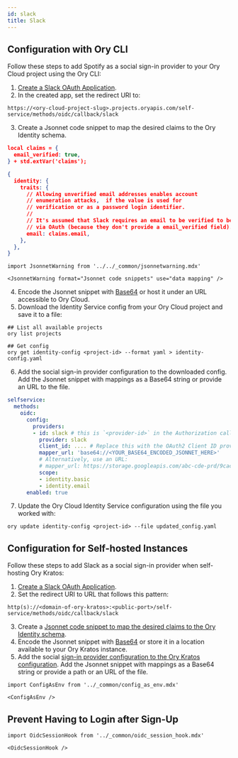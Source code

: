 ```yaml
---
id: slack
title: Slack
---
```


## Configuration with Ory CLI

Follow these steps to add Spotify as a social sign-in provider to your Ory Cloud project using the Ory CLI:

1. [Create a Slack OAuth Application](https://api.slack.com/apps).
2. In the created app, set the redirect URI to:

  ```shell
  https://<ory-cloud-project-slug>.projects.oryapis.com/self-service/methods/oidc/callback/slack
  ```

<a name="mapping"></a>

3. Create a Jsonnet code snippet to map the desired claims to the Ory Identity schema.

  ```json
  local claims = {
    email_verified: true,
  } + std.extVar('claims');

  {
    identity: {
      traits: {
        // Allowing unverified email addresses enables account
        // enumeration attacks,  if the value is used for
        // verification or as a password login identifier.
        //
        // It's assumed that Slack requires an email to be verified to be accessible
        // via OAuth (because they don't provide a email_verified field).
        email: claims.email,
      },
    },
  }
  ```

```mdx-code-block
import JsonnetWarning from '../../_common/jsonnetwarning.mdx'

<JsonnetWarning format="Jsonnet code snippets" use="data mapping" />
```

4. Encode the Jsonnet snippet with [Base64](https://www.base64encode.org/) or host it under an URL accessible to Ory Cloud.
5. Download the Identity Service config from your Ory Cloud project and save it to a file:

  ```shell
  ## List all available projects
  ory list projects

  ## Get config
  ory get identity-config <project-id> --format yaml > identity-config.yaml
  ```

<a name="config"></a>

6. Add the social sign-in provider configuration to the downloaded config. Add the Jsonnet snippet with mappings as a Base64
string or provide an URL to the file.

  ```yaml
  selfservice:
    methods:
      oidc:
        config:
          providers:
          - id: slack # this is `<provider-id>` in the Authorization callback URL. DO NOT CHANGE IT ONCE SET!
            provider: slack
            client_id: .... # Replace this with the OAuth2 Client ID provided by Slack
            mapper_url: 'base64://<YOUR_BASE64_ENCODED_JSONNET_HERE>'
            # Alternatively, use an URL:
            # mapper_url: https://storage.googleapis.com/abc-cde-prd/9cac9717f007808bf17f22ce7f4295c739604b183f05ac4afb4t
            scope:
            - identity.basic
            - identity.email
        enabled: true
  ```

7. Update the Ory Cloud Identity Service configuration using the file you worked with:

  ```shell
  ory update identity-config <project-id> --file updated_config.yaml
  ```

## Configuration for Self-hosted Instances

Follow these steps to add Slack as a social sign-in provider when self-hosting Ory Kratos:

1. [Create a Slack OAuth Application](https://api.slack.com/apps).
2. Set the redirect URI to URL that follows this pattern:

  ```shell
  http(s)://<domain-of-ory-kratos>:<public-port>/self-service/methods/oidc/callback/slack
  ```

3. Create a [Jsonnet code snippet to map the desired claims to the Ory Identity schema](#mapping).
4. Encode the Jsonnet snippet with [Base64](https://www.base64encode.org/) or store it in a location available to your Ory Kratos
   instance.
5. Add the social [sign-in provider configuration to the Ory Kratos configuration](#config). Add the Jsonnet snippet with mappings
   as a Base64 string or provide a path or an URL of the file.

```mdx-code-block
import ConfigAsEnv from '../_common/config_as_env.mdx'

<ConfigAsEnv />
```

## Prevent Having to Login after Sign-Up

```mdx-code-block
import OidcSessionHook from '../_common/oidc_session_hook.mdx'

<OidcSessionHook />
```
